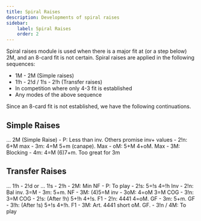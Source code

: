 ```yaml
---
title: Spiral Raises
description: Developments of spiral raises
sidebar:
    label: Spiral Raises
    order: 2
---
```



Spiral raises module is used when there is a major fit at (or a step below) 2M, and an 8-card fit is not certain.
Spiral raises are applied in the following sequences:
- 1M - 2M (Simple raises)
- 1!h - 2!d / 1!s - 2!h (Transfer raises)
- In competition where only 4-3 fit is established
- Any modes of the above sequence

Since an 8-card fit is not established, we have the following continuations.

## Simple Raises

<BiddingTree>
... 2M (Simple Raise)
- P: Less than inv. Others promise inv+ values
- 2!n: 6+M max
- 3m: 4=M 5+m (canape). Max
- oM: 5+M 4+oM. Max
- 3M: Blocking
- 4m: 4=M (6)7+m. Too great for 3m
</BiddingTree>

## Transfer Raises

<BiddingTree>
... 1!h - 2!d or ... 1!s - 2!h
- 2M: Min NF
    - P: To play
    - 2!s: 5=!s 4=!h Inv
    - 2!n: Bal inv. 3=M
    - 3m: 5+m. NF
    - 3M: (4)5=M inv
    - 3oM: 4=oM 3=M COG
    - 3!n: 3=M COG
- 2!s: (After !h) 5+!h 4+!s. F1
- 2!n: 4441 4=oM. GF
- 3m: 5+m. GF
- 3!h: (After !s) 5+!s 4+!h. F1
- 3M: Art. 4441 short oM. GF.
- 3!n / 4M: To play
</BiddingTree>
